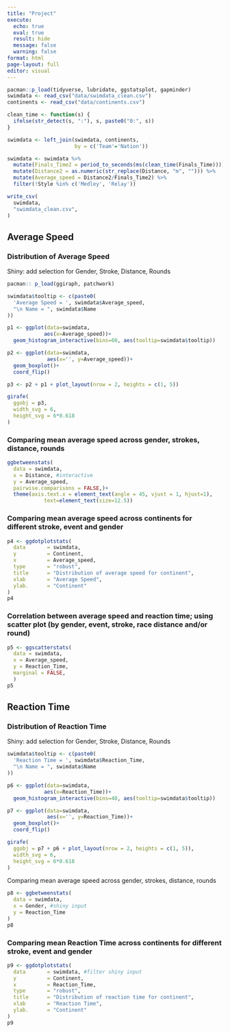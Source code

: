 ```yaml
---
title: "Project"
execute: 
  echo: true
  eval: true
  result: hide
  message: false
  warning: false
format: html
page-layout: full
editor: visual
---
```


```r
pacman::p_load(tidyverse, lubridate, ggstatsplot, gapminder)
swimdata <- read_csv("data/swimdata_clean.csv")
continents <- read_csv("data/continents.csv")
```

```r
clean_time <- function(s) {
  ifelse(str_detect(s, ":"), s, paste0("0:", s))
}
```

```r
swimdata <- left_join(swimdata, continents,
                      by = c('Team'='Nation'))

swimdata <- swimdata %>%
  mutate(Finals_Time2 = period_to_seconds(ms(clean_time(Finals_Time)))) %>%
  mutate(Distance2 = as.numeric(str_replace(Distance, "m", ""))) %>%
  mutate(Average_speed = Distance2/Finals_Time2) %>%
  filter(!Style %in% c('Medley', 'Relay'))

write_csv(
  swimdata,
  "swimdata_clean.csv",
)
```

## Average Speed

### Distribution of Average Speed

Shiny: add selection for Gender, Stroke, Distance, Rounds

```r
pacman:: p_load(ggiraph, patchwork)

swimdata$tooltip <- c(paste0(
  'Average Speed = ', swimdata$Average_speed,
  "\n Name = ", swimdata$Name
))

p1 <- ggplot(data=swimdata,
            aes(x=Average_speed))+
  geom_histogram_interactive(bins=60, aes(tooltip=swimdata$tooltip))

p2 <- ggplot(data=swimdata,
             aes(x='', y=Average_speed))+
  geom_boxplot()+
  coord_flip()

p3 <- p2 + p1 + plot_layout(nrow = 2, heights = c(1, 5))

girafe(
  ggobj = p3,
  width_svg = 6,
  height_svg = 6*0.618
)

```

### Comparing mean average speed across gender, strokes, distance, rounds

```r
ggbetweenstats(
  data = swimdata,
  x = Distance, #interactive
  y = Average_speed,
  pairwise.comparisons = FALSE,)+
  theme(axis.text.x = element_text(angle = 45, vjust = 1, hjust=1),
            text=element_text(size=12.5)) 
```

### Comparing mean average speed across continents for different stroke, event and gender

```r
p4 <- ggdotplotstats(
  data       = swimdata,
  y          = Continent,
  x          = Average_speed,
  type       = "robust",
  title      = "Distribution of average speed for continent",
  xlab       = "Average Speed",
  ylab.      = "Continent"
)
p4
```

### Correlation between average speed and **reaction time**; using scatter plot (by gender, event, stroke, race distance and/or round) 

```r
p5 <- ggscatterstats(
  data = swimdata,
  x = Average_speed,
  y = Reaction_Time,
  marginal = FALSE,
  )
p5
```

## Reaction Time

### Distribution of Reaction Time

Shiny: add selection for Gender, Stroke, Distance, Rounds

```r
swimdata$tooltip <- c(paste0(
  'Reaction Time = ', swimdata$Reaction_Time,
  "\n Name = ", swimdata$Name
))

p6 <- ggplot(data=swimdata,
            aes(x=Reaction_Time))+
  geom_histogram_interactive(bins=40, aes(tooltip=swimdata$tooltip))

p7 <- ggplot(data=swimdata,
             aes(x='', y=Reaction_Time))+
  geom_boxplot()+
  coord_flip()

girafe(
  ggobj = p7 + p6 + plot_layout(nrow = 2, heights = c(1, 5)),
  width_svg = 6,
  height_svg = 6*0.618
)

```

Comparing mean average speed across gender, strokes, distance, rounds

```r
p8 <- ggbetweenstats(
  data = swimdata,
  x = Gender, #shiny input
  y = Reaction_Time
)
p8
```

### Comparing mean Reaction Time across continents for different stroke, event and gender

```r
p9 <- ggdotplotstats(
  data       = swimdata, #filter shiny input
  y          = Continent,
  x          = Reaction_Time,
  type       = "robust",
  title      = "Distribution of reaction time for continent",
  xlab       = "Reaction Time",
  ylab.      = "Continent"
)
p9
```
